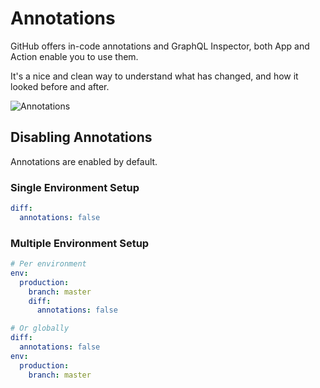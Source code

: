 # Annotations

GitHub offers in-code annotations and GraphQL Inspector, both App and Action enable you to use them.

It's a nice and clean way to understand what has changed, and how it looked before and after.

![Annotations](../../../../public/assets/img/cli/github.jpg)

## Disabling Annotations

Annotations are enabled by default.

### Single Environment Setup

```yaml
diff:
  annotations: false
```

### Multiple Environment Setup

```yaml
# Per environment
env:
  production:
    branch: master
    diff:
      annotations: false

# Or globally
diff:
  annotations: false
env:
  production:
    branch: master
```
